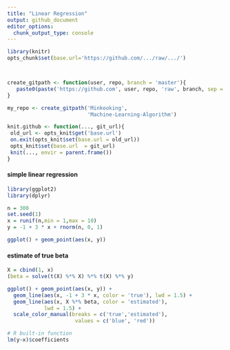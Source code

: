 ```yaml
---
title: "Linear Regression"
output: github_document
editor_options: 
  chunk_output_type: console
---
```


```r
library(knitr)
opts_chunk$set(base.url='https://github.com/.../raw/.../')



create_gitpath <- function(user, repo, branch = 'master'){
   paste0(paste('https://github.com', user, repo, 'raw', branch, sep = '/'),'/')
}

my_repo <- create_gitpath('Minkooking',
                          'Machine-Learning-Algorithm')

knit.github <- function(..., git_url){
 old_url <- opts_knit$get('base.url')
 on.exit(opts_knit$set(base.url = old_url))
 opts_knit$set(base.url  = git_url)
 knit(..., envir = parent.frame())
}

```

#### simple linear regression
```r
library(ggplot2)
library(dplyr)

n = 300
set.seed(1)
x = runif(n,min = 1,max = 10)
y = -1 + 3 * x + rnorm(n, 0, 1)

ggplot() + geom_point(aes(x, y))
```


#### estimate of true beta
```r
X = cbind(1, x)
(beta = solve(t(X) %*% X) %*% t(X) %*% y)

ggplot() + geom_point(aes(x, y)) + 
  geom_line(aes(x, -1 + 3 * x, color = 'true'), lwd = 1.5) + 
  geom_line(aes(x, X %*% beta, color = 'estimated'),
            lwd = 1.5) + 
  scale_color_manual(breaks = c('true','estimated'),
                      values = c('blue', 'red'))

# R built-in function 
lm(y~x)$coefficients

```

